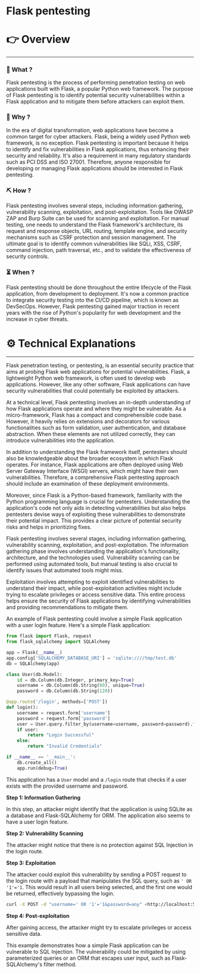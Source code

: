 # Flask pentesting


# 👉 Overview

---

### 👀 What ?

Flask pentesting is the process of performing penetration testing on web applications built with Flask, a popular Python web framework. The purpose of Flask pentesting is to identify potential security vulnerabilities within a Flask application and to mitigate them before attackers can exploit them.


### 🧐 Why ?

In the era of digital transformation, web applications have become a common target for cyber attackers. Flask, being a widely used Python web framework, is no exception. Flask pentesting is important because it helps to identify and fix vulnerabilities in Flask applications, thus enhancing their security and reliability. It's also a requirement in many regulatory standards such as PCI DSS and ISO 27001. Therefore, anyone responsible for developing or managing Flask applications should be interested in Flask pentesting.


### ⛏️ How ?

Flask pentesting involves several steps, including information gathering, vulnerability scanning, exploitation, and post-exploitation. Tools like OWASP ZAP and Burp Suite can be used for scanning and exploitation. For manual testing, one needs to understand the Flask framework's architecture, its request and response objects, URL routing, template engine, and security mechanisms such as CSRF protection and session management. The ultimate goal is to identify common vulnerabilities like SQLi, XSS, CSRF, command injection, path traversal, etc., and to validate the effectiveness of security controls.


### ⏳ When ?

Flask pentesting should be done throughout the entire lifecycle of the Flask application, from development to deployment. It's now a common practice to integrate security testing into the CI/CD pipeline, which is known as DevSecOps. However, Flask pentesting gained major traction in recent years with the rise of Python's popularity for web development and the increase in cyber threats.


# ⚙️ Technical Explanations

---

Flask penetration testing, or pentesting, is an essential security practice that aims at probing Flask web applications for potential vulnerabilities. Flask, a lightweight Python web framework, is often used to develop web applications. However, like any other software, Flask applications can have security vulnerabilities that could potentially be exploited by attackers.

At a technical level, Flask pentesting involves an in-depth understanding of how Flask applications operate and where they might be vulnerable. As a micro-framework, Flask has a compact and comprehensible code base. However, it heavily relies on extensions and decorators for various functionalities such as form validation, user authentication, and database abstraction. When these elements are not utilized correctly, they can introduce vulnerabilities into the application.

In addition to understanding the Flask framework itself, pentesters should also be knowledgeable about the broader ecosystem in which Flask operates. For instance, Flask applications are often deployed using Web Server Gateway Interface (WSGI) servers, which might have their own vulnerabilities. Therefore, a comprehensive Flask pentesting approach should include an examination of these deployment environments.

Moreover, since Flask is a Python-based framework, familiarity with the Python programming language is crucial for pentesters. Understanding the application's code not only aids in detecting vulnerabilities but also helps pentesters devise ways of exploiting these vulnerabilities to demonstrate their potential impact. This provides a clear picture of potential security risks and helps in prioritizing fixes.

Flask pentesting involves several stages, including information gathering, vulnerability scanning, exploitation, and post-exploitation. The information gathering phase involves understanding the application's functionality, architecture, and the technologies used. Vulnerability scanning can be performed using automated tools, but manual testing is also crucial to identify issues that automated tools might miss.

Exploitation involves attempting to exploit identified vulnerabilities to understand their impact, while post-exploitation activities might include trying to escalate privileges or access sensitive data. This entire process helps ensure the security of Flask applications by identifying vulnerabilities and providing recommendations to mitigate them.

An example of Flask pentesting could involve a simple Flask application with a user login feature. Here's a simple Flask application:

```python
from flask import Flask, request
from flask_sqlalchemy import SQLAlchemy

app = Flask(__name__)
app.config['SQLALCHEMY_DATABASE_URI'] = 'sqlite:////tmp/test.db'
db = SQLAlchemy(app)

class User(db.Model):
    id = db.Column(db.Integer, primary_key=True)
    username = db.Column(db.String(80), unique=True)
    password = db.Column(db.String(120))

@app.route('/login', methods=['POST'])
def login():
    username = request.form['username']
    password = request.form['password']
    user = User.query.filter_by(username=username, password=password).first()
    if user:
        return "Login Successful"
    else:
        return "Invalid Credentials"

if __name__ == '__main__':
    db.create_all()
    app.run(debug=True)

```

This application has a `User` model and a `/login` route that checks if a user exists with the provided username and password.

**Step 1: Information Gathering**

In this step, an attacker might identify that the application is using SQLite as a database and Flask-SQLAlchemy for ORM. The application also seems to have a user login feature.

**Step 2: Vulnerability Scanning**

The attacker might notice that there is no protection against SQL Injection in the login route.

**Step 3: Exploitation**

The attacker could exploit this vulnerability by sending a POST request to the login route with a payload that manipulates the SQL query, such as `' OR '1'='1`. This would result in all users being selected, and the first one would be returned, effectively bypassing the login.

```bash
curl -X POST -d "username=' OR '1'='1&password=any" <http://localhost:5000/login

```

**Step 4: Post-exploitation**

After gaining access, the attacker might try to escalate privileges or access sensitive data.

This example demonstrates how a simple Flask application can be vulnerable to SQL Injection. The vulnerability could be mitigated by using parameterized queries or an ORM that escapes user input, such as Flask-SQLAlchemy's filter method.

